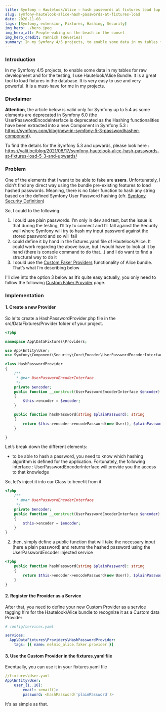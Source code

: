 ```yaml
---
title: Symfony – Hautelook/Alice – hash passwords at fixtures load (up to 5.4)
slug: symfony-hautelook-alice-hash-passwords-at-fixtures-load
date: 2020-11-08
tags: [Symfony, extension, Fixtures, Hashing, Security]
img_hero: ./hero.jpeg
img_hero_alt: People waking on the beach in the sunset
img_hero_credit: Yannick (Rêveries)
summary: In my Symfony 4/5 projects, to enable some data in my tables for raw development and for the testing, I use Hautelook/Alice Bundle
---
```


### Introduction

In my Symfony 4/5 projects, to enable some data in my tables for raw development and for the testing, I use Hautelook/Alice Bundle. It is a great tool to load fixtures in the database. It is very easy to use and very powerful. It is a must-have for me in my projects.

### Disclaimer

**Attention**, the article below is valid only for Symfony up to 5.4 as some elements are deprecated in Symfony 6.0 (the UserPasswordEncodeInterface is deprecated as the Hashing functionalities have been extracted into a new Component in Symfony 5.3 : https://symfony.com/blog/new-in-symfony-5-3-passwordhasher-component).

To find the details for the Symfony 5.3 and upwards, please look here : https://yalit.be/blog/2021/08/17/symfony-hautelook-alice-hash-passwords-at-fixtures-load-5-3-and-upwards/

### Problem

One of the elements that I want to be able to fake are **users**. Unfortunately, I didn’t find any direct way using the bundle pre-existing features to load hashed passwords. Meaning, there is no faker function to hash any string based on the defined Symfony User Password hashing (cfr. [Symfony Security Definition](https://symfony.com/doc/current/security.html#c-encoding-passwords))

So, I could to the following:

1. I could use plain passwords. I’m only in dev and test, but the issue is that during the testing, I’ll try to connect and I’ll fall against the Security wall where Symfony will try to hash my input password against the stored password and so will fail
2. could define it by hand in the fixtures.yaml file of Hautelook/Alice. It could work regarding the above issue, but I would have to look at it by hand (there is console command to do that…) and I do want to find a structural way to do it
3. I could use the [Custom Faker Providers](https://github.com/hautelook/AliceBundle/blob/master/doc/faker-providers.md) functionality of Alice bundle. That’s what I’m describing below

I'll dive into the option 3 below as It’s quite easy actually, you only need to follow the following [Custom Faker Provider](https://github.com/hautelook/AliceBundle/blob/master/doc/faker-providers.mdhttps://github.com/hautelook/AliceBundle/blob/master/doc/faker-providers.md) page.

### Implementation

#### 1. Create a new Provider

So le'ts create a HashPasswordProvider.php file in the src/DataFixtures/Provider folder of your project.

```php
<?php

namespace App\DataFixtures\Providers;

use App\Entity\User;
use Symfony\Component\Security\Core\Encoder\UserPasswordEncoderInterface;

class HashPasswordProvider
{
    /**
     * @var UserPasswordEncoderInterface
     */
    private $encoder;
    public function __construct(UserPasswordEncoderInterface $encoder)
    {
        $this->encoder = $encoder;
    }

    public function hashPassword(string $plainPassword): string
    {
        return $this->encoder->encodePassword(new User(), $plainPassword);
    }

}
```

Let’s break down the different elements:

- to be able to hash a password, you need to know which hashing algorithm is defined for the application. Fortunately, the following interface : UserPasswordEncoderInterface will provide you the access to that knowledge

So, let’s inject it into our Class to benefit from it

```php
<?php
    /**
     * @var UserPasswordEncoderInterface
     */
    private $encoder;
    public function __construct(UserPasswordEncoderInterface $encoder)
    {
        $this->encoder = $encoder;
    }
}
```

2.  then, simply define a public function that will take the necessary input (here a plain password) and returns the hashed password using the UserPasswordEncoder injected service

```php
<?php
    public function hashPassword(string $plainPassword): string
    {
        return $this->encoder->encodePassword(new User(), $plainPassword);
    }
}

```

#### 2. Register the Provider as a Service

After that, you need to define your new Custom Provider as a service tagging him for the Hautelook/Alice bundle to recognize it as a Custom data Provider

```yaml
# config/services.yaml

services:
  App\DataFixtures\Providers\HashPasswordProvider:
    tags: [{ name: nelmio_alice.faker.provider }]
```

#### 3. Use the Custom Provider in the fixtures.yaml file

Eventually, you can use it in your fixtures.yaml file

```yaml
//fixtures\User.yaml
App\Entity\User:
    user_{1..10}:
        email: <email()>
        password: <hashPassword('plainPassword')>
```

It's as simple as that.
